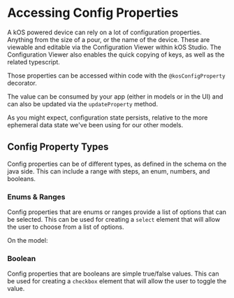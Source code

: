 
<Meta title="Foundations/10. Config Properties" />

# Accessing Config Properties

A kOS powered device can rely on a lot of configuration properties. Anything from the size of a pour, or the name of the device. These are viewable and editable via the Configuration Viewer within kOS Studio. The Configuration Viewer also enables the quick copying of keys, as well as the related typescript.

Those properties can be accessed within code with the `@kosConfigProperty` decorator.

<Snippet name="device-model-string@device-model.ts" />

The value can be consumed by your app (either in models or in the UI) and can also be updated via the `updateProperty` method.

<Snippet name="ConfigProperty@config-property.tsx" />

As you might expect, configuration state persists, relative to the more ephemeral data state we've been using for our other models.

<Canvas of={ConfigPropertyStory} />

## Config Property Types

Config properties can be of different types, as defined in the schema on the java side. This can include a range with steps, an enum, numbers, and booleans.

### Enums & Ranges

Config properties that are enums or ranges provide a list of options that can be selected. This can be used for creating a `select` element that will allow the user to choose from a list of options.

On the model:

<Snippet name="device-model-enum@device-model.ts" />

<Snippet name="ConfigPropertyEnum@config-property-enum.tsx" />

<Canvas of={ConfigPropertyEnumStory} />

### Boolean

<Snippet name="device-model-boolean@device-model.ts" />

<Snippet name="ConfigPropertyBoolean@config-property-boolean.tsx" />

Config properties that are booleans are simple true/false values. This can be used for creating a `checkbox` element that will allow the user to toggle the value.

<Canvas of={ConfigPropertyBooleanStory} />

